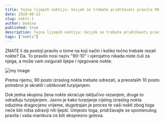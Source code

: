 ```yaml
---
title: Tajna lijepih noktiju: Uvijek se trebate pridržavati pravila 90-10
date: 2018-08-22
slug: nokti-1
author: Domina
published: true
description: Tajna lijepih noktiju: Uvijek se trebate pridržavati pravila 90-10
tags: ["nokti"]
---
```

ZNATE li da postoji pravilo o tome na koji način i koliko točno trebate rezati nokte? Da. To pravilo nosi naziv "90-10" i vjerojatno nikada niste čuli za njega, a može vam osigurati lijepe i njegovane nokte.

![my image](./nokti_blog.jpg)

Prema njemu, 90 posto izraslog nokta trebate odrezati, a preostalih 10 posto potrebno je skratiti i oblikovati turpijanjem.

Dok jedna skupina žena nokte skraćuje isključivo rezanjem, druge to odrađuju turpijanjem. Jasno je kako turpijanje cijelog izraslog nokta oduzima dragocjeno vrijeme, dugotrajan je proces te vaši nokti zbog toga neće biti ništa zdraviji niti ljepši. Umjesto toga, pridržavajte se spomenutog pravila i vaša manikura će biti ekspresno gotova.